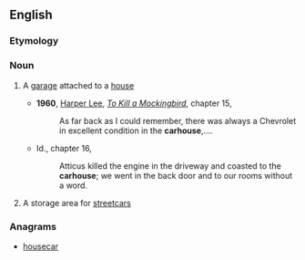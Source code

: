 ==English==

===Etymology===
{{compound|car|house|lang=en}}

===Noun===
{{en-noun}}
# {{label|en|US}} A [[garage]] attached to a [[house]]
#* '''1960''', [[w:Harper Lee|Harper Lee]], ''[[w:To Kill a Mockingbird|To Kill a Mockingbird]]'', chapter 15,
#*: As far back as I could remember, there was always a Chevrolet in excellent condition in the '''carhouse''',....
#* Id., chapter 16,
#*: Atticus killed the engine in the driveway and coasted to the '''carhouse'''; we went in the back door and to our rooms without a word.
# {{label|en|US|dated}} A storage area for [[streetcar]]s

===Anagrams===
* [[housecar#English|housecar]]